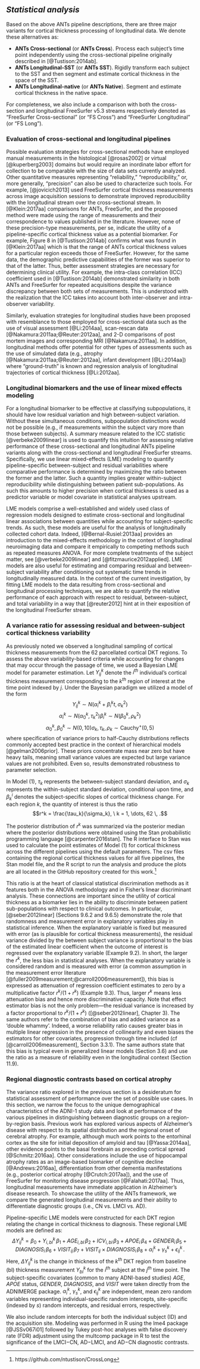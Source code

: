 
## _Statistical analysis_ {-}

Based on the above ANTs pipeline descriptions, there are three
major variants for cortical thickness processing of longitudinal data. We
denote these alternatives as:

* __ANTs Cross-sectional__ (or __ANTs Cross__). Process each subject's time point independently using the
  cross-sectional pipeline originally described in [@Tustison:2014ab].
* __ANTs Longitudinal-SST__ (or __ANTs SST__).  Rigidly transform each subject to the SST and then
   segment and estimate cortical thickness in the space of the SST.
* __ANTs Longitudinal-native__ (or __ANTs Native__).  Segment and estimate cortical thickness in the native space.

For completeness, we also include a comparison with both the cross-section and
longitudinal FreeSurfer v5.3 streams respectively denoted as "FreeSurfer Cross-sectional" (or
"FS Cross") and "FreeSurfer Longitudinal" (or "FS Long").

### Evaluation of cross-sectional and longitudinal pipelines {-}

Possible evaluation strategies for cross-sectional methods have
employed manual measurements in the histological [@rosas2002] or virtual [@kuperberg2003]
domains but would require an inordinate labor effort for collection
to be comparable with the size of data sets currently analyzed.  Other quantitative measures
representing "reliability," "reproducibility," or, more generally, "precision"
can also be used to characterize such tools.  For example, [@jovicich2013]
used FreeSurfer cortical thickness measurements across image
acquisition sessions to demonstrate improved reproducibility with the longitudinal
stream over the cross-sectional stream.  In [@Klein:2017aa]
comparisons for ANTs, FreeSurfer, and the proposed method were made using
the range of measurements and their correspondence to values published in the
literature.  However, none of these precision-type measurements, per se,
indicate the utility of a pipeline-specific cortical thickness value as a potential biomarker.
For example, Figure 8 in [@Tustison:2014ab] confirms what was found in [@Klein:2017aa]
which is that the range of ANTs cortical thickness values for a particular region
exceeds those of FreeSurfer.  However, for the same data, the demographic predictive
capabilities of the former was superior to that of the latter.  Thus, better
assessment strategies are necessary for determining clinical utility.  For example,
the intra-class correlation (ICC) coefficient used
in [@Tustison:2014ab] demonstrated similarity in both ANTs and FreeSurfer
for repeated acquisitions despite the variance discrepancy between both sets of measurements.
This is understood with the realization that the ICC takes into account both inter-observer
and intra-observer variability.


Similarly, evaluation strategies for longitudinal studies have been proposed
with resemblance to those employed for cross-sectional data such as the
use of visual assessment [@Li:2014aa], scan-rescan data
[@Nakamura:2011aa;@Reuter:2012aa],
and 2-D comparisons of post mortem images and corresponding MRI
[@Nakamura:2011aa].
In addition, longitudinal methods offer potential for other types of assessments
such as the use of simulated data (e.g., atrophy
[@Nakamura:2011aa;@Reuter:2012aa], infant development
[@Li:2014aa]) where "ground-truth"
is known and
regression analysis of longitudinal trajectories of cortical
thickness [@Li:2012aa].

### Longitudinal biomarkers and the use of linear mixed effects modeling {-}

For a longitudinal biomarker to be effective at classifying subpopulations,
it should have low residual variation and high between-subject variation.
Without these simultaneous conditions, subpopulation distinctions would not be possible (e.g., if
measurements within the subject vary more than those between subjects).
A summary measure related to the ICC statistic [@verbeke2009linear]
is used to quantify this intuition for assessing
relative performance of these
cross-sectional and longitudinal ANTs pipeline variants along with the
cross-sectional and longitudinal FreeSurfer streams. Specifically, we use linear
mixed-effects (LME) modeling to quantify pipeline-specific between-subject
and residual variabilities where comparative
performance is determined by maximizing the ratio between the former
and the latter.  Such a quantity implies greater within-subject reproducibility
while distinguishing between patient sub-populations. As such this
amounts to higher precision when cortical thickness is used as a predictor
variable or model covariate in statistical analyses upstream.

LME models comprise a well-established and widely used class of regression models
designed to estimate cross-sectional and longitudinal linear associations between
quantities while accounting for subject-specific trends.  As such, these models
are useful for the analysis of longitudinally collected cohort data.
Indeed, [@Bernal-Rusiel:2013aa] provides an introduction to the mixed-effects methodology
in the context of longitudinal neuroimaging data and compare it empirically to
competing methods such as repeated measures ANOVA. For more complete treatments of
the subject matter, see [@verbeke2009linear] and [@fitzmaurice2012applied].
LME models are also useful for estimating and comparing residual and
between-subject variability after conditioning out systematic time trends in
longitudinally measured data.  In the context of the current investigation, by
fitting LME models to the data resulting from cross-sectional and longitudinal
processing techniques, we are able to quantify the relative performance of each approach
with respect to residual, between-subject, and total variability in a way that
[@reuter2012] hint at in their exposition of the longitudinal FreeSurfer stream.

### A variance ratio for assessing residual and between-subject cortical thickness variability {-}

As previously noted we observed a longitudinal sampling of cortical thickness measurements
from the 62 parcellated cortical DKT regions.  To assess the above variability-based criteria
while accounting for changes that may occur through the passage of time, we used a
Bayesian LME model for parameter estimation.  Let $Y^k_{ij}$ denote the $i^{th}$
individual's cortical thickness measurement corresponding to the $k^{th}$ region of
interest at the time point indexed by $j$.  Under the Bayesian paradigm we utilized
a model of the form
$$Y^k_{ij} \sim N(\alpha^k_i + \beta^k_i t, \sigma_k^2)$$
$$\alpha^k_i \sim N(\alpha^k_0, \tau^2_k) \beta^k_i \sim N(\beta^k_0, \rho^2_k)$$
$$\alpha^k_0, \beta^k_0 \sim N(0,10) \sigma_k,  \tau_k, \rho_k \sim \mbox{Cauchy}^+ (0, 5)$$
where specification of variance priors to half-Cauchy distributions reflects commonly accepted best
practice in the context of hierarchical models [@gelman2006prior].
These priors concentrate mass near zero but have heavy tails, meaning small variance
values are expected but large variance values are not prohibited.  Even so, results demonstrated
robustness to parameter selection.

In Model (1),
$\tau_k$ represents the between-subject standard deviation, and $\sigma_k$ represents
the within-subject standard deviation, conditional upon time, and
$\beta^i_k$ denotes the subject-specific slopes of cortical thickness change.
For each region $k$,
the quantity of interest is thus the ratio
$$r^k = \frac{\tau_k}{\sigma_k}, \ k = 1, \dots, 62 \, .$$

The posterior distribution of $r^k$ was summarized via the posterior
median where the posterior distributions were obtained using the Stan probabilistic
programming language [@carpenter2016stan].  The
R interface to Stan was used to calculate the point estimates of Model (1)
for cortical thickness across the different pipelines using the default parameters.
The csv files containing the regional cortical thickness values for all five pipelines,
the Stan model file, and the R script to run the analysis and produce the plots
are all located in the GitHub repository created for this work.[^6]

[^6]: https://github.com/ntustison/CrossLong

This ratio is at the heart of classical statistical discrimination methods as it
features both in the ANOVA methodology and in Fisher's linear discriminant analysis.
These connections are important since the utility of cortical thickness as a biomarker
lies in the ability to discriminate between patient sub-populations with respect to
clinical outcomes.
In particular, [@seber2012linear]
(Sections 9.6.2 and 9.6.5) demonstrate the role that
randomness and measurement error in explanatory variables play in statistical inference.
When the explanatory variable is fixed but measured with error (as is plausible for
cortical thickness measurements), the residual variance divided by the between
subject variance is proportional to the bias of the estimated linear coefficient when
the outcome of interest is regressed over the explanatory variable (Example 9.2).  In
short, the larger the $r^k$, the less bias in statistical analyses.
When the explanatory variable is considered random and
is measured with error (a common assumption in the measurement error literature
[@fuller2009measurement;@carroll2006measurement]), this bias is
expressed as attenuation of regression coefficient estimates to zero by a multiplicative
factor $r^k/(1+r^k)$ (Example 9.3). Thus, larger $r^k$ means less attenuation bias
and hence more discriminative capacity.
Note that effect estimator bias is not the only problem---the residual variance is
increased by a factor proportional to $r^k/(1+r^k)$
([@seber2012linear], Chapter 3).  The same authors refer to the combination
of bias and added variance as a ‘double whammy’.
Indeed, a worse reliability ratio causes greater bias in multiple linear regression in the
presence of collinearity and even biases the estimators for other covariates, progression
through time included (cf [@carroll2006measurement], Section 3.3.1). The same authors state that this bias is
typical even in generalized linear models (Section 3.6) and use the ratio as a
measure of reliability even in the longitudinal context (Section 11.9).


### Regional diagnostic contrasts based on cortical atrophy {-}

The variance ratio explored in the previous section is a
desideratum for statistical assessment of performance over the
set of possible use cases.  In this section, we narrow the focus to the
unique demographical characteristics of the ADNI-1 study data and look
at performance of the various pipelines in distinguishing between diagnostic
groups on a region-by-region basis.  Previous work has explored
various aspects of Alzheimer's disease with respect to its spatial distribution
and the regional onset of cerebral atrophy.  For example, although much
work points to the entorhinal cortex as the site for initial deposition of
amyloid and tau [@Yassa:2014aa], other evidence points to the
basal forebrain as preceding cortical spread [@Schmitz:2016aa].  Other
considerations include the use of hippocampal atrophy rates
as an image-based biomarker of cognitive decline [@Andrews:2016aa],
differentiation from other dementia manifestations (e.g., posterior cortical atrophy
[@Crutch:2017aa]),
and the use of FreeSurfer for monitoring disease progression [@Falahati:2017aa].
Thus, longitudinal measurements have immediate application in Alzheimer's disease
research.  To showcase the utility of the ANTs framework, we compare the
generated longitudinal measurements and their ability to differentiate diagnostic
groups (i.e., CN vs. LMCI vs. AD).

Pipeline-specific LME models were constructed for each DKT region
relating the change in cortical thickness to diagnosis.
These regional LME models are defined
as:
$$\Delta Y^k_{ij} = \beta_0 + Y_{i,bl}^k\, \beta_1 + AGE_{i,bl}\, \beta_2 + ICV_{i,bl}\, \beta_3 + APOE_i\, \beta_4 + GENDER_i \,\beta_5
            + DIAGNOSIS_i\, \beta_6 + VISIT_{ij}\,\beta_7 + VISIT_{ij} \times DIAGNOSIS_i\,\beta_8
           + \alpha_i^k + \gamma_s^k + \epsilon_{ij}^k \, .$$
Here, $\Delta Y^k_{ij}$ is the change in thickness of the $k^{th}$ DKT region from
baseline (bl) thickness measurement $Y^k_{bl}$ for the $i^{th}$ subject at the
$j^{th}$ time point.   The subject-specific covariates (common to many ADNI-based
studies)
_AGE_, _APOE_ status, _GENDER_, _DIAGNOSIS_, and _VISIT_ were taken directly from
the ADNIMERGE package.  $\alpha_i^k$, $\gamma_s^k$, and $\epsilon_{ij}^k$  are
independent, mean zero random variables representing individual-specific random
intercepts, site-specific (indexed by $s$) random intercepts, and residual errors,
respectively.

  We also include random
intercepts for both the individual subject (ID) and the acquisition site.
Modeling was performed in R using the lme4 package [@JSSv067i01] followed
by Tukey post-hoc analyses with false discovery rate (FDR) adjustment using the
multcomp package in R to test
the significance of the LMCI$-$CN, AD$-$LMCI, and AD$-$CN diagnostic contrasts.
